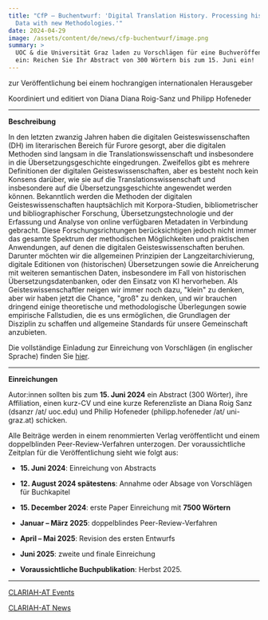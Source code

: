 ```yaml
---
title: "CfP – Buchentwurf: 'Digital Translation History. Processing historical
  Data with new Methodologies.'"
date: 2024-04-29
image: /assets/content/de/news/cfp-buchentwurf/image.png
summary: >
  UOC & die Universität Graz laden zu Vorschlägen für eine Buchveröffentlichung
  ein: Reichen Sie Ihr Abstract von 300 Wörtern bis zum 15. Juni ein!
---
```


zur Veröffentlichung bei einem hochrangigen internationalen Herausgeber

Koordiniert und editiert von Diana Diana Roig-Sanz und Philipp Hofeneder

***

**Beschreibung**

In den letzten zwanzig Jahren haben die digitalen Geisteswissenschaften (DH) im literarischen Bereich für Furore gesorgt, aber die digitalen Methoden sind langsam in die Translationswissenschaft und insbesondere in die Übersetzungsgeschichte eingedrungen. Zweifellos gibt es mehrere Definitionen der digitalen Geisteswissenschaften, aber es besteht noch kein Konsens darüber, wie sie auf die Translationswissenschaft und insbesondere auf die Übersetzungsgeschichte angewendet werden können. Bekanntlich werden die Methoden der digitalen Geisteswissenschaften hauptsächlich mit Korpora-Studien, bibliometrischer und bibliographischer Forschung, Übersetzungstechnologie und der Erfassung und Analyse von online verfügbaren Metadaten in Verbindung gebracht. Diese Forschungsrichtungen berücksichtigen jedoch nicht immer das gesamte Spektrum der methodischen Möglichkeiten und praktischen Anwendungen, auf denen die digitalen Geisteswissenschaften beruhen. Darunter möchten wir die allgemeinen Prinzipien der Langzeitarchivierung, digitale Editionen von (historischen) Übersetzungen sowie die Anreicherung mit weiteren semantischen Daten, insbesondere im Fall von historischen Übersetzungsdatenbanken, oder den Einsatz von KI hervorheben. Als Geisteswissenschaftler neigen wir immer noch dazu, "klein" zu denken, aber wir haben jetzt die Chance, "groß" zu denken, und wir brauchen dringend einige theoretische und methodologische Überlegungen sowie empirische Fallstudien, die es uns ermöglichen, die Grundlagen der Disziplin zu schaffen und allgemeine Standards für unsere Gemeinschaft anzubieten.

Die vollständige Einladung zur Einreichung von Vorschlägen (in englischer Sprache) finden Sie [hier](https://clariah.at/wp-content/uploads/2024/04/Book-proposal-Digital-Translation-History-1-1.pdf).

***

**Einreichungen**

Autor:innen sollten bis zum **15. Juni 2024** ein Abstract (300 Wörter), ihre Affiliation, einen kurz-CV und eine kurze Referenzliste an Diana Roig Sanz (dsanzr /at/ uoc.edu) und Philip Hofeneder (philipp.hofeneder /at/ uni-graz.at) schicken.

Alle Beiträge werden in einem renommierten Verlag veröffentlicht und einem doppelblinden Peer-Review-Verfahren unterzogen. Der voraussichtliche Zeitplan für die Veröffentlichung sieht wie folgt aus:

* **15. Juni 2024**: Einreichung von Abstracts

* **12. August 2024 spätestens**: Annahme oder Absage von Vorschlägen für Buchkapitel

* **15. December 2024**: erste Paper Einreichung mit **7500 Wörtern**

* **Januar – März 2025**: doppelblindes Peer-Review-Verfahren

* **April – Mai 2025**: Revision des ersten Entwurfs

* **Juni 2025**: zweite und finale Einreichung

* **Voraussichtliche Buchpublikation**: Herbst 2025.

***

[CLARIAH-AT Events](https://clariah.at/de/veranstaltungen/)

[CLARIAH-AT News](https://clariah.at/de/aktuelles/)
